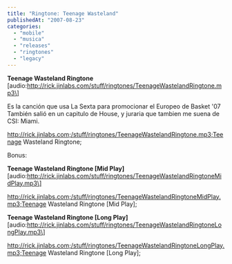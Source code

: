 ```yaml
---
title: "Ringtone: Teenage Wasteland"
publishedAt: "2007-08-23"
categories: 
  - "mobile"
  - "musica"
  - "releases"
  - "ringtones"
  - "legacy"
---
```


**Teenage Wasteland Ringtone** \[audio:http://rick.jinlabs.com/stuff/ringtones/TeenageWastelandRingtone.mp3\]

Es la canción que usa La Sexta para promocionar el Europeo de Basket '07 También salió en un capitulo de House, y juraria que tambien me suena de CSI: Miami.

http://rick.jinlabs.com;/stuff/ringtones/TeenageWastelandRingtone.mp3;Teenage Wasteland Ringtone;

Bonus:

**Teenage Wasteland Ringtone \[Mid Play\]** \[audio:http://rick.jinlabs.com/stuff/ringtones/TeenageWastelandRingtoneMidPlay.mp3\]

http://rick.jinlabs.com;/stuff/ringtones/TeenageWastelandRingtoneMidPlay.mp3;Teenage Wasteland Ringtone \[Mid Play\];

**Teenage Wasteland Ringtone \[Long Play\]** \[audio:http://rick.jinlabs.com/stuff/ringtones/TeenageWastelandRingtoneLongPlay.mp3\]

http://rick.jinlabs.com;/stuff/ringtones/TeenageWastelandRingtoneLongPlay.mp3;Teenage Wasteland Ringtone \[Long Play\];
